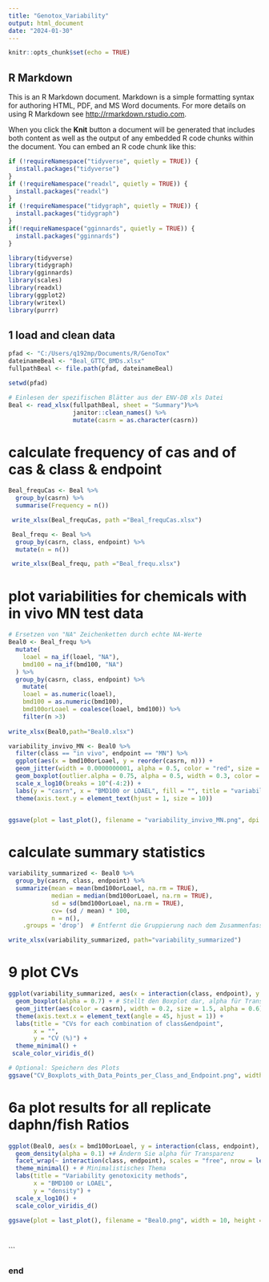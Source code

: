 ```yaml
---
title: "Genotox_Variability"
output: html_document
date: "2024-01-30"
---
```


```r
knitr::opts_chunk$set(echo = TRUE)
```

## R Markdown

This is an R Markdown document. Markdown is a simple formatting syntax for authoring HTML, PDF, and MS Word documents. For more details on using R Markdown see <http://rmarkdown.rstudio.com>.

When you click the **Knit** button a document will be generated that includes both content as well as the output of any embedded R code chunks within the document. You can embed an R code chunk like this:

```r
if (!requireNamespace("tidyverse", quietly = TRUE)) {
  install.packages("tidyverse")
}
if (!requireNamespace("readxl", quietly = TRUE)) {
  install.packages("readxl")
}
if (!requireNamespace("tidygraph", quietly = TRUE)) {
  install.packages("tidygraph")
}
if(!requireNamespace("gginnards", quietly = TRUE)) {
  install.packages("gginnards")
}

library(tidyverse)
library(tidygraph)
library(gginnards)
library(scales)
library(readxl)
library(ggplot2)
library(writexl)
library(purrr)

```

## 1 load and clean data

```r
pfad <- "C:/Users/q192mp/Documents/R/GenoTox"
dateinameBeal <- "Beal_GTTC_BMDs.xlsx"
fullpathBeal <- file.path(pfad, dateinameBeal)

setwd(pfad)

# Einlesen der spezifischen Blätter aus der ENV-DB xls Datei
Beal <- read_xlsx(fullpathBeal, sheet = "Summary")%>% 
                  janitor::clean_names() %>% 
                  mutate(casrn = as.character(casrn))

```
# calculate frequency of cas and of cas & class & endpoint
```r

Beal_frequCas <- Beal %>%
  group_by(casrn) %>%
  summarise(Frequency = n())

 write_xlsx(Beal_frequCas, path ="Beal_frequCas.xlsx")

 Beal_frequ <- Beal %>%
  group_by(casrn, class, endpoint) %>%
  mutate(n = n())

 write_xlsx(Beal_frequ, path ="Beal_frequ.xlsx")

```

# plot variabilities for chemicals with in vivo MN test data

```r

# Ersetzen von "NA" Zeichenketten durch echte NA-Werte
Beal0 <- Beal_frequ %>%
  mutate(
    loael = na_if(loael, "NA"),
    bmd100 = na_if(bmd100, "NA")
  ) %>%
  group_by(casrn, class, endpoint) %>%
    mutate(
    loael = as.numeric(loael),
    bmd100 = as.numeric(bmd100),
    bmd100orLoael = coalesce(loael, bmd100)) %>%
    filter(n >3)
    
write_xlsx(Beal0,path="Beal0.xlsx")

variability_invivo_MN <- Beal0 %>%
  filter(class == "in vivo", endpoint == "MN") %>%
  ggplot(aes(x = bmd100orLoael, y = reorder(casrn, n))) +
  geom_jitter(width = 0.0000000001, alpha = 0.5, color = "red", size = 0.5) +
  geom_boxplot(outlier.alpha = 0.75, alpha = 0.5, width = 0.3, color = "black", linewidth = 0.2, outlier.size = 0.5) +
  scale_x_log10(breaks = 10^(-4:2)) +
  labs(y = "casrn", x = "BMD100 or LOAEL", fill = "", title = "variability_invivo_MN") +
  theme(axis.text.y = element_text(hjust = 1, size = 10))


ggsave(plot = last_plot(), filename = "variability_invivo_MN.png", dpi = 300, width = 16, height = 8, units = "in")

```
# calculate summary statistics
```r

variability_summarized <- Beal0 %>%
  group_by(casrn, class, endpoint) %>% 
  summarize(mean = mean(bmd100orLoael, na.rm = TRUE),
            median = median(bmd100orLoael, na.rm = TRUE),
            sd = sd(bmd100orLoael, na.rm = TRUE),
            cv= (sd / mean) * 100,
            n = n(),
    .groups = 'drop')  # Entfernt die Gruppierung nach dem Zusammenfassen

write_xlsx(variability_summarized, path="variability_summarized")

```
# 9 plot CVs 

```r
ggplot(variability_summarized, aes(x = interaction(class, endpoint), y = cv)) +
  geom_boxplot(alpha = 0.7) + # Stellt den Boxplot dar, alpha für Transparenz
  geom_jitter(aes(color = casrn), width = 0.2, size = 1.5, alpha = 0.6) + # Fügt jittered Datenpunkte hinzu
  theme(axis.text.x = element_text(angle = 45, hjust = 1)) +
  labs(title = "CVs for each combination of class&endpoint",
       x = "",
       y = "CV (%)") +
  theme_minimal() +
 scale_color_viridis_d() 

# Optional: Speichern des Plots
ggsave("CV_Boxplots_with_Data_Points_per_Class_and_Endpoint.png", width = 12, height = 8, dpi = 300)


```

# 6a plot results for all replicate daphn/fish Ratios 

```r


ggplot(Beal0, aes(x = bmd100orLoael, y = interaction(class, endpoint), fill = casrn)) +
  geom_density(alpha = 0.1) +# Ändern Sie alpha für Transparenz
  facet_wrap(~ interaction(class, endpoint), scales = "free", nrow = length(variability_summarized$casrn)) + 
  theme_minimal() + # Minimalistisches Thema
  labs(title = "Variability genotoxicity methods", 
       x = "BMD100 or LOAEL", 
       y = "density") +
  scale_x_log10() +
  scale_color_viridis_d()

ggsave(plot = last_plot(), filename = "Beal0.png", width = 10, height = 45, dpi = 300)

  

```



```

### end